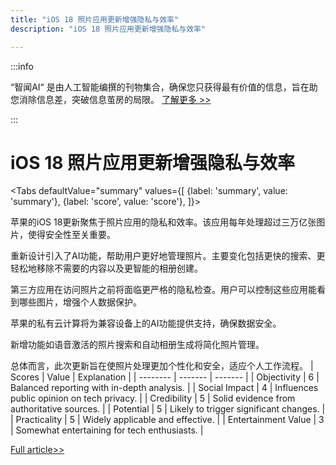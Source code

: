 ```yaml
---
title: "iOS 18 照片应用更新增强隐私与效率"
description: "iOS 18 照片应用更新增强隐私与效率"

---
```



:::info

“智闻AI“ 是由人工智能编撰的刊物集合，确保您只获得最有价值的信息，旨在助您消除信息差，突破信息茧房的局限。  [了解更多 >>](/)

:::

# iOS 18 照片应用更新增强隐私与效率


<Tabs
	defaultValue="summary"
	values={[
	{label: 'summary', value: 'summary'},
	{label: 'score', value: 'score'},
]}>
<TabItem value="summary">


苹果的iOS 18更新聚焦于照片应用的隐私和效率。该应用每年处理超过三万亿张图片，使得安全性至关重要。

重新设计引入了AI功能，帮助用户更好地管理照片。主要变化包括更快的搜索、更轻松地移除不需要的内容以及更智能的相册创建。

第三方应用在访问照片之前将面临更严格的隐私检查。用户可以控制这些应用能看到哪些图片，增强个人数据保护。

苹果的私有云计算将为兼容设备上的AI功能提供支持，确保数据安全。

新增功能如语音激活的照片搜索和自动相册生成将简化照片管理。

总体而言，此次更新旨在使照片处理更加个性化和安全，适应个人工作流程。
</TabItem>
<TabItem value="score">
	| Scores     | Value   | Explanation |
	| -------- | ------- | ------- |
	| Objectivity  | 6    | Balanced reporting with in-depth analysis.    |
	| Social Impact | 4     | Influences public opinion on tech privacy.    |
	| Credibility    | 5    | Solid evidence from authoritative sources.    |
	| Potential    | 5    | Likely to trigger significant changes.    |
	| Practicality    | 5    | Widely applicable and effective.    |
	| Entertainment Value    | 3    | Somewhat entertaining for tech enthusiasts.    |
</TabItem>
</Tabs>

[Full article>>](https://appleinsider.com/articles/24/07/06/more-than-just-a-redesign-apples-next-photos-version-will-also-beef-up-security)
